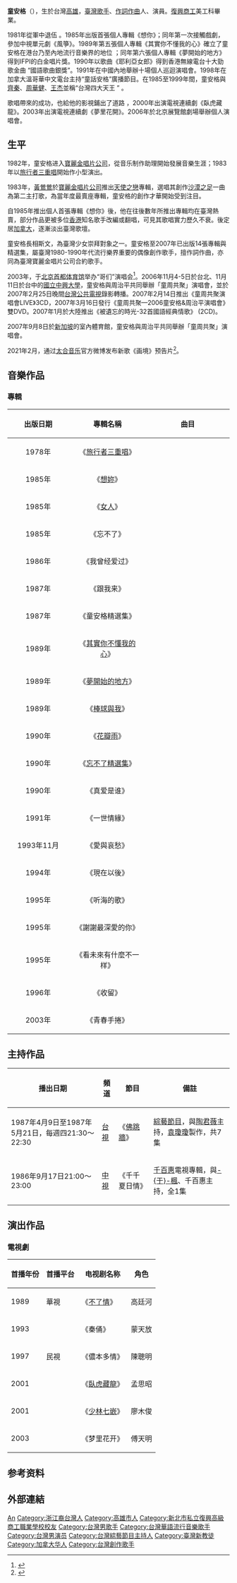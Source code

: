 {{艺人
| 姓名     = 童安格
| 类型     = 男歌手
| 英文名   = Angus Tung
| 国籍     = {{ROC}}<br>{{CAN}}
| 宗教信仰   = 基督教
| 出生日期 = {{Birth date and age|1959|7|26}}
| 出生地点 = {{TW}}[[高雄市_(省轄市)|高雄市]]
| 职业 = 歌手、词曲作家、演员
| 配偶 = {{marriage|陳美馨|1986|2004|reason=divorced}}<br>{{marriage|廖海莉|2010}}
| 兒女 = 1儿1女
| 唱片公司 = [[寶麗金|寶麗金]] (1985-1995)<br>[[金牌大風_(台灣)|科藝百代]] (1995-2004)
| 音乐专辑 = 
| imdb = 6724198
}}

'''童安格'''（{{bd|1959年|7月26日|catIdx=T童}}），生於台灣[[高雄|高雄]]，[[臺灣|臺灣]][[歌手|歌手]]、[[作詞|作詞]][[作曲|作曲]]人、演員。[[復興商工|復興商工]]美工科畢業。

1981年從軍中退伍 。1985年出版首張個人專輯《想你》；同年第一次接觸戲劇，參加中視單元劇《風箏》。1989年第五張個人專輯《其實你不懂我的心》確立了童安格在港台乃至內地流行音樂界的地位 ；同年第六張個人專輯《夢開始的地方》得到IFPI的白金唱片獎。1990年以歌曲《耶利亞女郎》得到香港無線電台十大勁歌金曲 “國語歌曲銀獎”。1991年在中國內地舉辦十場個人巡迴演唱會。1998年在加拿大溫哥華中文電台主持“童話安格”廣播節目。在1985至1999年間，童安格與[[齊秦|齊秦]]、[[周華健|周華健]]、[[王杰|王杰]]並稱“台灣四大天王 ” 。

歌唱帶來的成功，也給他的影視鋪出了道路 ，2000年出演電視連續劇《臥虎藏龍》。2003年出演電視連續劇《夢里花開》。2006年於北京展覽館劇場舉辦個人演唱會。

== 生平 ==
1982年，童安格进入[[寶麗金唱片公司|寶麗金唱片公司]]，從音乐制作助理開始發展音樂生涯；1983年以[[旅行者三重唱|旅行者三重唱]]開始作小型演出。

1983年，[[黃鶯鶯|黃鶯鶯]]於[[寶麗金唱片公司|寶麗金唱片公司]]推出[[天使之戀|天使之戀]]專輯，選唱其創作[[沙漠之足|沙漠之足]]一曲為第二主打歌，為當年度最賣座專輯，童安格的創作才華開始受到注目。

自1985年推出個人首張專輯《想你》後，他在往後數年所推出專輯均在臺灣熱賣，部分作品更被多位[[香港|香港]]知名歌手改編或翻唱，可見其歌唱實力歷久不衰。後定居[[加拿大|加拿大]]，逐漸淡出臺灣歌壇。

童安格長相斯文，為臺灣少女崇拜對象之一。童安格至2007年已出版14張專輯與精選集，屬臺灣1980-1990年代流行樂界重要的偶像創作歌手，擅作詞作曲，亦同為臺灣寶麗金唱片公司合約歌手。

2003年，于[[北京市|北京]][[首都体育馆|首都体育馆]]举办“哥们”演唱会<ref>{{cite news |author=王磊 |title=“哥们”演唱会唱响首体 童安格情动京城 |url=http://ent.sina.com.cn/p/i/2003-11-02/0957225706.html |accessdate=2021-10-18 |work=新浪娱乐 |publisher=新浪网 |date=2003-11-02 |archive-date=2021-10-20 |archive-url=https://web.archive.org/web/20211020125124/http://ent.sina.com.cn/p/i/2003-11-02/0957225706.html |dead-url=no }}</ref>。2006年11月4-5日於台北、11月11日於台中的[[國立中興大學|國立中興大學]]，童安格與周治平共同舉辦「童周共聚」演唱會，並於2007年2月25日晚間[[台灣公共電視|台灣公共電視]]錄影轉播。2007年2月14日推出《童周共聚演唱會LIVE》3CD，2007年3月16日發行《童周共聚—2006童安格&周治平演唱會》雙DVD。2007年1月於大陸推出《被遺忘的時光-32首國語經典情歌》 (2CD)。

2007年9月8日於[[新加坡|新加坡]]的室內體育館，童安格與周治平共同舉辦「童周共聚」演唱會。

2021年2月，通过[[太合音乐|太合音乐]]官方微博发布新歌《画境》预告片<ref>{{cite news |author=韩轩 |editor=韩轩 |title=00后知道童安格吗？他要出新歌了，中年粉丝集体催更 |url=https://ie.bjd.com.cn/5b165687a010550e5ddc0e6a/contentApp/5b21d73be4b02439500383f1/AP60cc6e47e4b0b843ec2745e7?isshare=1&app=5f8cf1dbe4b070e1d6c528be&contentType=0&isBjh=0 |accessdate=2021-10-18 |work=北京日报客户端 |date=2021-06-18 |archive-date=2021-10-18 |archive-url=https://web.archive.org/web/20211018171018/https://ie.bjd.com.cn/5b165687a010550e5ddc0e6a/contentApp/5b21d73be4b02439500383f1/AP60cc6e47e4b0b843ec2745e7?isshare=1&app=5f8cf1dbe4b070e1d6c528be&contentType=0&isBjh=0 |dead-url=no }}</ref>。

==音樂作品==
===專輯===
{| class="wikitable"
!align="center" width="150px"| 出版日期
!align="center" width="200px"| 專輯名稱
!align="center" width="225px"| 曲目
|- 
|align="center"|1978年
|align="center"|《[[旅行者三重唱|旅行者三重唱]]》
|align="center" style="font-size: 85%;"|
{{hidden|曲目|
#城門城門雞蛋糕
#我不知道風向什麼地方吹
#花兒我願瞭解你
#相見歡
#成功的小舟
#蒙古牧歌
#青海青
#明朗的樂章
#愜意的情景
#Our Cock Is Dead
#California Dreaming}}
|- 
|align="center"|1985年
|align="center"|《[[想妳_(童安格專輯)|想妳]]》
|align="center" style="font-size: 85%;"|
{{hidden|曲目|
#谁能预言
#想你
#爱能付出难收回
#矛盾的比喻
#情歌
#婷娜
#跟着我
#迷惑
#回首的梦
#Medley}}
|- 
|align="center"|1985年
|align="center"|《[[女人|女人]]》
|align="center" style="font-size: 85%;"|
{{hidden|曲目|
#女人
#旋转我
#不要分离
#再见夕阳
#水中的颜 
#打字机 
#日落之处 
#给你一份惊喜 
#矿汉 
#奥斯汀的诡计}}
|- 
|align="center"|1985年
|align="center"|《忘不了》
|align="center" style="font-size: 85%;"|
|- 
|align="center"|1986年
|align="center"|《我曾经爱过》
|align="center" style="font-size: 85%;"|
{{hidden|曲目|
#我曾經愛過(給愛人)
#星月
#流逝的
#妙聽聞
#不是普通的笨
#夜歸漢(給爹地)
#柔情
#給你的生命
#努力就是希望
#少年路}}
|- 
|align="center"|1987年
|align="center"|《跟我来》
|align="center" style="font-size: 85%;"|
{{hidden|曲目|
#跟我来
#最后一首歌
#Only Love You
#轻气球
#你在想什么
#来跳舞
#朴克先生
#一生中的第一
#热浪
#灯}}
|- 
|align="center"|1987年
|align="center"|《童安格精選集》
|align="center" style="font-size: 85%;"|
{{hidden|曲目|
#谁能预言
#想你
#婷娜
#女人
#不要分离
#水中的颜
#我曾经爱过
#不是普通的笨
#流逝的
#少年路
#跟我来
#你在想什么
#Only Love You
#最后一首歌}}
|- 
|align="center"|1989年
|align="center"|《[[其實你不懂我的心|其實你不懂我的心]]》
|align="center" style="font-size: 85%;"|
{{hidden|曲目|
#其實你不懂我的心
#讓生命等候
#明天你是否依然愛我
#飛雪
#別離歌
#忘不了
#乾燥花
#永遠不要說放棄
#看不清的未來
#愛讓世界更美}}
|- 
|align="center"|1989年
|align="center"|《[[夢開始的地方|夢開始的地方]]》
|align="center" style="font-size: 85%;"|
{{hidden|曲目|
#梦开始的地方
#等我一起入梦
#今天的我
#六月四日（我還活著）
#耶利亚女郎
#诀别
#我在黑夜里
#借我一点爱
#开阔的心（世界不会小）
#我有多想你}}
|- 
|align="center"|1989年
|align="center"|《[[棒球與我|棒球與我]]》
|align="center" style="font-size: 85%;"|
{{hidden|曲目|
#職棒元年
#小英雄
#投補之間
#邱先生
#胖歌
#謝謝你
#我們的寶貝(龍獅虎象「介紹曲」)
#裁判歌
#源治的故鄉
#小英雄(演奏版)
#職棒元年(演奏版) }}
|- 
|align="center"|1990年
|align="center"|《[[花瓣雨|花瓣雨]]》
|align="center" style="font-size: 85%;"|
{{hidden|曲目|
#花瓣雨
#你我的愛只能擦肩而過
#晚歸的丈夫
#那一段日子
#把根留住
#塵埃
#愛情終究是一場難圓的夢
#無所謂的歌
#香水城
#愛的主題曲
#跨過彩虹}}
|- 
|align="center"|1990年
|align="center"|《[[忘不了精選集|忘不了精選集]]》
|align="center" style="font-size: 85%;"|
{{hidden|曲目|
#耶利亚女郎
#明天你是否依然爱我
#忘不了
#我曾经爱我（给爱人）
#星月
#回首的梦
#梦开始的地方
#让生命等候
#其实你不懂我的心
#等我一起入梦
#想你
#柔情
#不要分离
#夜归汉（给爹地）}}
|- 
|align="center"|1990年
|align="center"|《真爱是谁》
|align="center" style="font-size: 85%;"|
{{hidden|曲目|
#黑白神情
#生命过客
#再见夕阳
#打字机
#旋转我
#我在黑夜里
#飞雪
#诀别
#真爱是谁
#开阔的心(世界不会小)}}
|- 
|align="center"|1991年
|align="center"|《一世情緣》
|align="center" style="font-size: 85%;"|
{{hidden|曲目|
#一世情緣
#此情永不留
#夜色
#傷感列車
#女人
#沙漠之足
#讓思念伴著我
#記憶由愛開始
#不必太在意
#回首的夢}}
|- 
|align="center"|1993年11月
|align="center"|《愛與哀愁》
|align="center" style="font-size: 85%;"|
{{hidden|曲目|
#愛與哀愁
#好日岱
#玫瑰的謊言
#永恆的舞曲
#中國帆
#如煙往事
#留聲機戀曲
#我的心讓你牽
#全新中國城
#成吉思汗(演奏版)}}
|- 
|align="center"|1994年
|align="center"|《現在以後》
|align="center" style="font-size: 85%;"|
{{hidden|曲目|
#现在以后
#陪你到天亮
#谢谢最深爱的你
#心动
#整个世界只留下一盏灯
#风再吹起
#陪你走一程
#游戏人间
#情拥
#失意酒}}
|- 
|align="center"|1995年
|align="center"|《听海的歌》
|align="center" style="font-size: 85%;"|
{{hidden|曲目|
#聽海的歌
#把愛放在心裡
#愛情城堡
#Vino Vino
#飛
#三生三世
#思念
#邊緣
#無淚有傷
#晚宴
#牽掛}}
|- 
|align="center"|1995年
|align="center"|《謝謝最深愛的你》
|align="center" style="font-size: 85%;"|
{{hidden|曲目|
#其實你不懂我的心
#女人
#我曾經愛過
#跟我來
#誰能預言
#那一段日子
#沙漠之足
#夢開始的地方
#婷娜
#不要分離
#留聲機戀曲
#玫瑰的謊言
#現在以後
#愛情終究是一場難圓的夢
#明天你是否依然愛我
#讓生命等候
#忘不了
#一世情緣
#耶利亞女郎
#愛與哀愁
#把愛放在心裡
#花瓣雨
#把根留住
#陪你到天亮
#風再吹起
#聽海的歌
#謝謝最深愛的你}}
|- 
|align="center"|1995年
|align="center"|《看未來有什麼不一样》
|align="center" style="font-size: 85%;"|
{{hidden|曲目|
#淪陷愛情海
#I Will Be Lonesome
#夢已遙遠
#看未來有什麼不一樣
#風起時
#羅莎蒂娜慕
#一個人去旅行
#讓愛做主
#我愛嘉年華
#唯獨有我
#永遠不再}}
|- 
|align="center"|1996年
|align="center"|《收留》
|align="center" style="font-size: 85%;"|
{{hidden|曲目|
#收留
#為難
#別把我的心帶走
#像愛一樣
#我有一條河
#平凡
#從不為自己活
#毒藥
#忘年
#撕裂的風}}
|- 
|align="center"|2003年
|align="center"|《青春手捲》
|align="center" style="font-size: 85%;"|
{{hidden|曲目|
#缺席
#第七年
#草原
#青春手捲
#Blue Feather
#亮起來
#祭魂酒
#How Do I Reverse Time
#鷹之戀
#當你聽見這首歌
#蹉跎
#Appreciation(感激)}}
|}

== 主持作品 ==
{| class="wikitable"
|-
! 播出日期 !! 頻道 !! 節目 !! 備註
|-
| 1987年4月9日至1987年5月21日，每週四21:30～22:30 || [[台視|台視]]||《[[佛跳牆_(台視綜藝節目)|佛跳牆]]》||[[綜藝節目|綜藝節目]]，與[[陶君薇|陶君薇]]主持，[[袁瓊瓊|袁瓊瓊]]製作，共7集
|-
| 1986年9月17日21:00～23:00||[[中視|中視]]||《千千夏日情》||[[千百惠|千百惠]]電視專輯，與[[于楓_(歌手)|-{于}-楓]]、千百惠主持，全1集
|}

==演出作品==
=== 電視劇 ===
{| class="wikitable" style="text-align:center;"
|-
! 首播年份 !! 首播平台 !! 电视剧名称 !! 角色
|-
| 1989 || 華視 || 《[[不了情_(1989年電視劇)|不了情]]》 ||高廷河
|-
| 1993 ||  || 《秦俑》 ||蒙天放
|-
| 1997 || 民視 || 《儂本多情》 ||陳聰明
|-
| 2001 ||  || 《[[臥虎藏龍_(電視劇)|臥虎藏龍]]》 ||孟思昭
|-
| 2001 ||  || 《[[少林七嵌|少林七嵌]]》 ||廖木俊
|-
| 2003 || || 《梦里花开》 ||傅天明
|}

== 参考资料 ==
{{reflist}}

== 外部連結 ==

{{Authority control}}
{{DEFAULTSORT:Tong童}}
[[Category:童姓|An]]
[[Category:浙江裔台灣人|Category:浙江裔台灣人]]
[[Category:高雄市人|Category:高雄市人]]
[[Category:新北市私立復興高級商工職業學校校友|Category:新北市私立復興高級商工職業學校校友]]
[[Category:台灣男歌手|Category:台灣男歌手]]
[[Category:台灣華語流行音樂歌手|Category:台灣華語流行音樂歌手]]
[[Category:台灣男演员|Category:台灣男演员]]
[[Category:台灣綜藝節目主持人|Category:台灣綜藝節目主持人]]
[[Category:臺灣新教徒|Category:臺灣新教徒]]
[[Category:加拿大华人|Category:加拿大华人]]
[[Category:台灣創作歌手|Category:台灣創作歌手]]